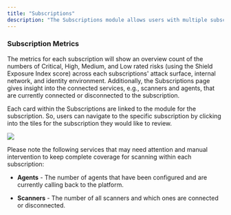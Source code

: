```yaml
---
title: "Subscriptions"
description: "The Subscriptions module allows users with multiple subscriptions to see high-level information across all of the subscriptions they are managing."
---
```


### Subscription Metrics

The metrics for each subscription will show an overview count of the numbers of Critical, High, Medium, and Low rated risks (using the Shield Exposure Index score) across each subscriptions' attack surface, internal network, and identity environment. Additionally, the Subscriptions page gives insight into the connected services, e.g., scanners and agents, that are currently connected or disconnected to the subscription.

<Tip>Each card within the Subscriptions are linked to the module for the subscription.  So, users can navigate to the specific subscription by clicking into the tiles for the subscription they would like to review.</Tip>


<Frame type="glass">
  <img src="/images/subscriptions.png" />
</Frame>

Please note the following services that may need attention and manual intervention to keep complete coverage for scanning within each subscription:

- **Agents** - The number of agents that have been configured and are currently calling back to the platform.

- **Scanners** - The number of all scanners and which ones are connected or disconnected.
